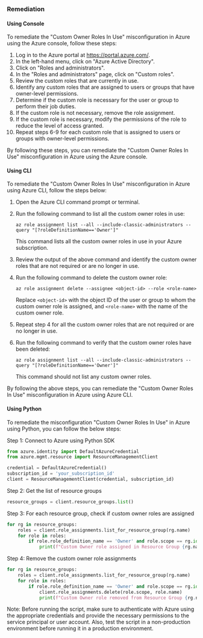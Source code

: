 ### Remediation

#### Using Console

To remediate the "Custom Owner Roles In Use" misconfiguration in Azure using the Azure console, follow these steps:

1. Log in to the Azure portal at https://portal.azure.com/.
2. In the left-hand menu, click on "Azure Active Directory".
3. Click on "Roles and administrators".
4. In the "Roles and administrators" page, click on "Custom roles".
5. Review the custom roles that are currently in use.
6. Identify any custom roles that are assigned to users or groups that have owner-level permissions.
7. Determine if the custom role is necessary for the user or group to perform their job duties.
8. If the custom role is not necessary, remove the role assignment.
9. If the custom role is necessary, modify the permissions of the role to reduce the level of access granted.
10. Repeat steps 6-9 for each custom role that is assigned to users or groups with owner-level permissions.

By following these steps, you can remediate the "Custom Owner Roles In Use" misconfiguration in Azure using the Azure console.

#### Using CLI

To remediate the "Custom Owner Roles In Use" misconfiguration in Azure using Azure CLI, follow the steps below:

1. Open the Azure CLI command prompt or terminal.
2. Run the following command to list all the custom owner roles in use:

   ```
   az role assignment list --all --include-classic-administrators --query "[?roleDefinitionName=='Owner']"
   ```

   This command lists all the custom owner roles in use in your Azure subscription.

3. Review the output of the above command and identify the custom owner roles that are not required or are no longer in use.

4. Run the following command to delete the custom owner role:

   ```
   az role assignment delete --assignee <object-id> --role <role-name>
   ```

   Replace `<object-id>` with the object ID of the user or group to whom the custom owner role is assigned, and `<role-name>` with the name of the custom owner role.

5. Repeat step 4 for all the custom owner roles that are not required or are no longer in use.

6. Run the following command to verify that the custom owner roles have been deleted:

   ```
   az role assignment list --all --include-classic-administrators --query "[?roleDefinitionName=='Owner']"
   ```

   This command should not list any custom owner roles.

By following the above steps, you can remediate the "Custom Owner Roles In Use" misconfiguration in Azure using Azure CLI.

#### Using Python

To remediate the misconfiguration "Custom Owner Roles In Use" in Azure using Python, you can follow the below steps:

Step 1: Connect to Azure using Python SDK
```python
from azure.identity import DefaultAzureCredential
from azure.mgmt.resource import ResourceManagementClient

credential = DefaultAzureCredential()
subscription_id = 'your_subscription_id'
client = ResourceManagementClient(credential, subscription_id)
```

Step 2: Get the list of resource groups
```python
resource_groups = client.resource_groups.list()
```

Step 3: For each resource group, check if custom owner roles are assigned
```python
for rg in resource_groups:
    roles = client.role_assignments.list_for_resource_group(rg.name)
    for role in roles:
        if role.role_definition_name == 'Owner' and role.scope == rg.id:
            print(f"Custom Owner role assigned in Resource Group {rg.name}")
```

Step 4: Remove the custom owner role assignments
```python
for rg in resource_groups:
    roles = client.role_assignments.list_for_resource_group(rg.name)
    for role in roles:
        if role.role_definition_name == 'Owner' and role.scope == rg.id:
            client.role_assignments.delete(role.scope, role.name)
            print(f"Custom Owner role removed from Resource Group {rg.name}")
```

Note: Before running the script, make sure to authenticate with Azure using the appropriate credentials and provide the necessary permissions to the service principal or user account. Also, test the script in a non-production environment before running it in a production environment.

